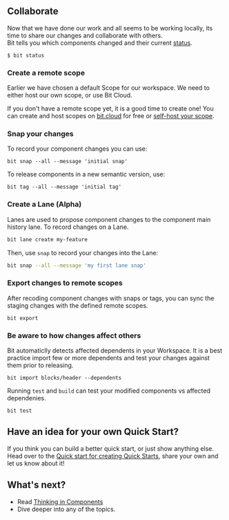 ## Collaborate

Now that we have done our work and all seems to be working locally, its time to share our changes and collaborate with others.  
Bit tells you which components changed and their current [status](/docs/workspace/workspace-status).

```
$ bit status
```

### Create a remote scope

Earlier we have chosen a default Scope for our workspace. We need to either host our own scope, or use Bit Cloud.

If you don't have a remote scope yet, it is a good time to create one! You can create and host scopes on [bit.cloud](https://bit.cloud) for free
or [self-host your scope](/docs/scope/running-a-scope-server).

### Snap your changes
To record your component changes you can use:
```
bit snap --all --message 'initial snap'
```

To release components in a new semantic version, use:

```
bit tag --all --message 'initial tag'
```

### Create a Lane (Alpha)
Lanes are used to propose component changes to the component main history lane. To record changes on a Lane. 

```bash
bit lane create my-feature
```

Then, use `snap` to record your changes into the Lane:

```bash 
bit snap --all --message 'my first lane snap'
```


### Export changes to remote scopes

After recoding component changes with snaps or tags, you can sync the staging changes with the defined remote scopes.

```
bit export
```

### Be aware to how changes affect others

Bit automaticlly detects affected dependents in your Workspace. It is a best practice import few or more dependents and test
your changes against them prior to releasing.

```
bit import blocks/header --dependents
```

Running `test` and `build` can test your modified components vs affected dependenies. 
```
bit test
```

<!-- ### Merge -->

## Have an idea for your own Quick Start?

If you think you can build a better quick start, or just show anything else. Head over to the 
[Quick start for creating Quick Starts](/docs/quick-start/quick-start), share your own and let us know about it! 

## What's next?

- Read [Thinking in Components](/)
- Dive deeper into any of the topics.
